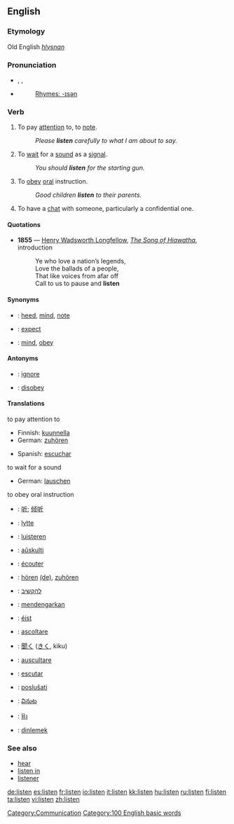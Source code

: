 {{COW}}
==English==

===Etymology===
Old English ''[[hlysnan]]''

===Pronunciation===
*{{AHD|lĭs'ən}}, {{IPA|/ˈlɪsən/}}, {{SAMPA|/"lIs@n/}}
*{{audio|en-us-listen.ogg|Audio (US)}}
*:[[Rhymes:English:-ɪsən|Rhymes: -ɪsən]]

=== Verb ===
{{en-verb}}
# {{intransitive}} To pay [[attention]] to, to [[note]].
#: ''Please '''listen''' carefully to what I am about to say.''
# {{intransitive}} To [[wait]] for a [[sound]] as a [[signal]].
#: ''You should '''listen''' for the starting gun.''
# To [[obey]] [[oral]] instruction.
#: ''Good children '''listen''' to their parents.''
# {{rfv-sense}} To have a [[chat]] with someone, particularly a confidential one.

====Quotations====
*'''1855''' — [[w:Henry Wadsworth Longfellow|Henry Wadsworth Longfellow]], ''[[s:The Song of Hiawatha|The Song of Hiawatha]]'', introduction
*:Ye who love a nation’s legends,<br/>Love the ballads of a people,<br/>That like voices from afar off<br/>Call to us to pause and '''listen'''

====Synonyms====
*{{italbrac|to pay attention to}}: [[heed]], [[mind]], [[note]]
*{{italbrac|to pay attention to}}: [[expect]]
*{{italbrac|to obey oral instruction}}: [[mind]], [[obey]]

====Antonyms====
*{{italbrac|to pay attention to}}: [[ignore]]
*{{italbrac|to obey oral instruction}}: [[disobey]]

==== Translations ====
{{COW trans}}

;to pay attention to
{{top}}
*Finnish: [[kuunnella]]
*German: [[zuhören]]
{{mid}}
*Spanish: [[escuchar]]
{{bottom}}

;to wait for a sound
{{top}}
*German: [[lauschen]]
{{mid}}
{{bottom}}

;to obey oral instruction
{{top}}
{{mid}}
{{bottom}}

{{checktrans}}
{{top}}
*{{ttbc|Chinese}}: [[听]]; [[倾听]]
*{{ttbc|Danish}}: [[lytte]]
*{{ttbc|Dutch}}: [[luisteren]]
*{{ttbc|Esperanto}}: [[aŭskulti]]
*{{ttbc|French}}: [[écouter]]
*{{ttbc|German}}: [[hören]] [[:de:hören|(de)]], [[zuhören]]
*{{ttbc|Hebrew}}: [[להקשיב]]
*{{ttbc|Indonesian}}: [[dengar|mendengarkan]]
{{mid}}
*{{ttbc|Irish}}: [[éist]]
*{{ttbc|Italian}}: [[ascoltare]]
*{{ttbc|Japanese}}: [[聞く]] ([[きく]], kiku)
*{{ttbc|Latin}}: [[auscultare]]
*{{ttbc|Portuguese}}: [[escutar]]
*{{ttbc|Slovene}}: [[poslušati]]
*{{ttbc|Telugu}}: [[వినుట]]
*{{ttbc|Thai}}: [[ฟัง]]
*{{ttbc|Turkish}}: [[dinlemek]]
{{bottom}}

===See also===
*[[hear]]
*[[listen in]]
*[[listener]]

[[Category:Communication]]
[[Category:100 English basic words]]

[[de:listen]]
[[es:listen]]
[[fr:listen]]
[[io:listen]]
[[it:listen]]
[[kk:listen]]
[[hu:listen]]
[[ru:listen]]
[[fi:listen]]
[[ta:listen]]
[[vi:listen]]
[[zh:listen]]